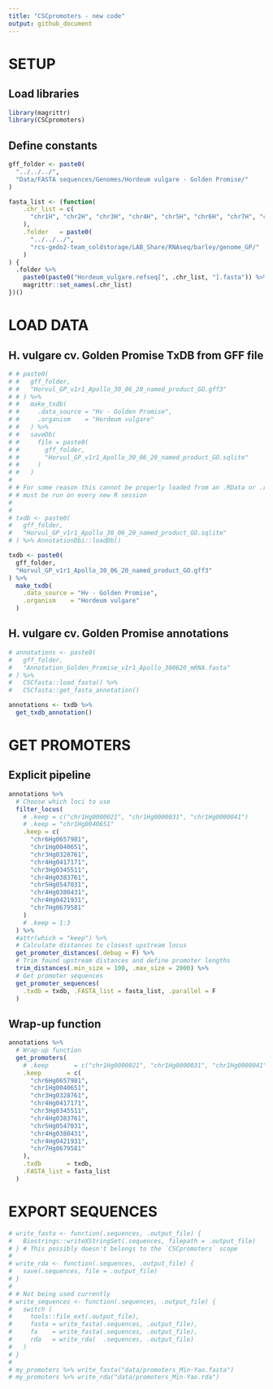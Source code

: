 ```yaml
---
title: "CSCpromoters - new code"
output: github_document
---
```


# SETUP
## Load libraries
```r
library(magrittr)
library(CSCpromoters)
```

## Define constants
```r
gff_folder <- paste0(
  "../../../",
  "Data/FASTA sequences/Genomes/Hordeum vulgare - Golden Promise/"
)

fasta_list <- (function(
    .chr_list = c(
      "chr1H", "chr2H", "chr3H", "chr4H", "chr5H", "chr6H", "chr7H", "chrUn"
    ),
    .folder   = paste0(
      "../../../",
      "rcs-gedo2-team_coldstorage/LAB_Share/RNAseq/barley/genome_GP/"
    )
) {
  .folder %>% 
    paste0(paste0("Hordeum_vulgare.refseq[", .chr_list, "].fasta")) %>% 
    magrittr::set_names(.chr_list)
})()
```


# LOAD DATA
## H. vulgare cv. Golden Promise TxDB from GFF file
```r
# # paste0(
# #   gff_folder,
# #   "Horvul_GP_v1r1_Apollo_30_06_20_named_product_GO.gff3"
# # ) %>% 
# #   make_txdb(
# #     .data_source = "Hv - Golden Promise",
# #     .organism    = "Hordeum vulgare"
# #   ) %>% 
# #   saveDb(
# #     file = paste0(
# #       gff_folder,
# #       "Horvul_GP_v1r1_Apollo_30_06_20_named_product_GO.sqlite"
# #     )
# #   )
# 
# # For some reason this cannot be properly loaded from an .RData or .rda file,
# # must be run on every new R session
# 
# 
# txdb <- paste0(
#   gff_folder,
#   "Horvul_GP_v1r1_Apollo_30_06_20_named_product_GO.sqlite"
# ) %>% AnnotationDbi::loadDb()

txdb <- paste0(
  gff_folder,
  "Horvul_GP_v1r1_Apollo_30_06_20_named_product_GO.gff3"
) %>%
  make_txdb(
    .data_source = "Hv - Golden Promise",
    .organism    = "Hordeum vulgare"
  )
```

## H. vulgare cv. Golden Promise annotations
```r
# annotations <- paste0(
#   gff_folder,
#   "Annotation_Golden_Promise_v1r1_Apollo_300620_mRNA.fasta"
# ) %>% 
#   CSCfasta::load_fasta() %>%
#   CSCfasta::get_fasta_annotation()

annotations <- txdb %>%
  get_txdb_annotation()
```


# GET PROMOTERS
## Explicit pipeline
```r
annotations %>%
  # Choose which loci to use
  filter_locus(
    # .keep = c("chr1Hg0000021", "chr1Hg0000031", "chr1Hg0000041")
    # .keep = "chr1Hg0040651"
    .keep = c(
      "chr6Hg0657981",
      "chr1Hg0040651",
      "chr3Hg0328761",
      "chr4Hg0417171",
      "chr3Hg0345511",
      "chr4Hg0383761",
      "chr5Hg0547031",
      "chr4Hg0380431",
      "chr4Hg0421931",
      "chr7Hg0679581"
    )
    # .keep = 1:3
  ) %>% 
  #attr(which = "keep") %>%
  # Calculate distances to closest upstream locus
  get_promoter_distances(.debug = F) %>%
  # Trim found upstream distances and define promoter lengths
  trim_distances(.min_size = 100, .max_size = 2000) %>%
  # Get promoter sequences
  get_promoter_sequences(
    .txdb = txdb, .FASTA_list = fasta_list, .parallel = F
  )
```


## Wrap-up function
```r
annotations %>%
  # Wrap-up function
  get_promoters(
    # .keep       = c("chr1Hg0000021", "chr1Hg0000031", "chr1Hg0000041"),
    .keep       = c(
      "chr6Hg0657981",
      "chr1Hg0040651",
      "chr3Hg0328761",
      "chr4Hg0417171",
      "chr3Hg0345511",
      "chr4Hg0383761",
      "chr5Hg0547031",
      "chr4Hg0380431",
      "chr4Hg0421931",
      "chr7Hg0679581"
    ),
    .txdb       = txdb,
    .FASTA_list = fasta_list
  )
```


# EXPORT SEQUENCES
```r
# write_fasta <- function(.sequences, .output_file) {
#   Biostrings::writeXStringSet(.sequences, filepath = .output_file)
# } # This possibly doesn't belongs to the `CSCpromoters` scope
# 
# write_rda <- function(.sequences, .output_file) {
#   save(.sequences, file = .output_file)
# }
# 
# # Not being used currently
# write_sequences <- function(.sequences, .output_file) {
#   switch (
#     tools::file_ext(.output_file),
#     fasta = write_fasta(.sequences, .output_file),
#     fa    = write_fasta(.sequences, .output_file),
#     rda   = write_rda(  .sequences, .output_file)
#   )
# }
# 
# my_promoters %>% write_fasta("data/promoters_Min-Yao.fasta")
# my_promoters %>% write_rda("data/promoters_Min-Yao.rda")
```